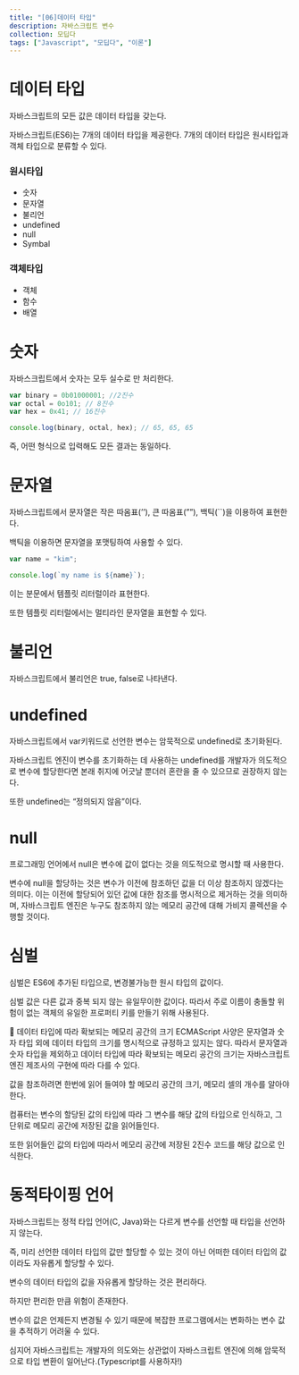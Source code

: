 ```yaml
---
title: "[06]데이터 타입"
description: 자바스크립트 변수
collection: 모딥다
tags: ["Javascript", "모딥다", "이론"]
---
```


# 데이터 타입

자바스크립트의 모든 값은 데이터 타입을 갖는다.

자바스크립트(ES6)는 7개의 데이터 타입을 제공한다. 7개의 데이터 타입은 원시타입과 객체 타입으로 분류할 수 있다.

### 원시타입

-   숫자
-   문자열
-   불리언
-   undefined
-   null
-   Symbal

### 객체타입

-   객체
-   함수
-   배열

# 숫자

자바스크립트에서 숫자는 모두 실수로 만 처리한다.

```jsx
var binary = 0b01000001; //2진수
var octal = 0o101; // 8진수
var hex = 0x41; // 16진수

console.log(binary, octal, hex); // 65, 65, 65
```

즉, 어떤 형식으로 입력해도 모든 결과는 동일하다.

# 문자열

자바스크립트에서 문자열은 작은 따옴표(’’), 큰 따옴표(””), 백틱(``)을 이용하여 표현한다.

백틱을 이용하면 문자열을 포맷팅하여 사용할 수 있다.

```jsx
var name = "kim";

console.log(`my name is ${name}`);
```

이는 분문에서 템플릿 리터럴이라 표현한다.

또한 템플릿 리터럴에서는 멀티라인 문자열을 표현할 수 있다.

# 불리언

자바스크립트에서 불리언은 true, false로 나타낸다.

# undefined

자바스크립트에서 var키워드로 선언한 변수는 암묵적으로 undefined로 초기화된다.

자바스크립트 엔진이 변수를 초기화하는 데 사용하는 undefined를 개발자가 의도적으로 변수에 할당한다면 본래 취지에 어긋날 뿐더러 혼란을 줄 수 있으므로 권장하지 않는다.

또한 undefined는 “정의되지 않음”이다.

# null

프로그래밍 언어에서 null은 변수에 값이 없다는 것을 의도적으로 명시할 때 사용한다.

변수에 null을 할당하는 것은 변수가 이전에 참조하던 값을 더 이상 참조하지 않겠다는 의미다. 이는 이전에 할당되어 있던 값에 대한 참조를 명시적으로 제거하는 것을 의미하며, 자바스크립트 엔진은 누구도 참조하지 않는 메모리 공간에 대해 가비지 콜렉션을 수행할 것이다.

# 심벌

심벌은 ES6에 추가된 타입으로, 변경불가능한 원시 타입의 값이다.

심벌 값은 다른 값과 중복 되지 않는 유일무이한 값이다. 따라서 주로 이름이 충돌할 위험이 없는 객체의 유일한 프로퍼티 키를 만들기 위해 사용된다.

<aside>
📌 데이터 타입에 따라 확보되는 메모리 공간의 크기
ECMAScript 사양은 문자열과 숫자 타입 외에 데이터 타입의 크기를 명시적으로 규정하고 있지는 않다. 따라서 문자열과 숫자 타입을 제외하고 데이터 타입에 따라 확보되는 메모리 공간의 크기는 자바스크립트 엔진 제조사의 구현에 따라 다를 수 있다.

</aside>

값을 참조하려면 한번에 읽어 들여야 할 메모리 공간의 크기, 메모리 셀의 개수를 알아야한다.

컴퓨터는 변수의 할당된 값의 타입에 따라 그 변수를 해당 값의 타입으로 인식하고, 그 단위로 메모리 공간에 저장된 값을 읽어들인다.

또한 읽어들인 값의 타입에 따라서 메모리 공간에 저장된 2진수 코드를 해당 값으로 인식한다.

# 동적타이핑 언어

자바스크립트는 정적 타입 언어(C, Java)와는 다르게 변수를 선언할 때 타입을 선언하지 않는다.

즉, 미리 선언한 데이터 타입의 값만 할당할 수 있는 것이 아닌 어떠한 데이터 타입의 값이라도 자유롭게 할당할 수 있다.

변수의 데이터 타입의 값을 자유롭게 할당하는 것은 편리하다.

하지만 편리한 만큼 위험이 존재한다.

변수의 값은 언제든지 변경될 수 있기 때문에 복잡한 프로그램에서는 변화하는 변수 값을 추적하기 어려울 수 있다.

심지어 자바스크립트는 개발자의 의도와는 상관없이 자바스크립트 엔진에 의해 암묵적으로 타입 변환이 일어난다.(Typescript를 사용하자!)
